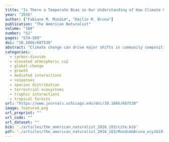 ```yaml
---
title: "Is There a Temperate Bias in Our Understanding of How Climate Change Will Alter Plant-Herbivore Interactions? A Meta-analysis of Experimental Studies"
year: "2016"
author: ["Fabiane M. Mundim", "Emilio M. Bruna"]
publication: "The American Naturalist"
volume: "188"
number: "S1"
pages: "S74-S89"
doi: "10.1086/687530"
abstract: "Climate change can drive major shifts in community composition and interactions between resident species. However, the magnitude of these changes depends on the type of interactions and the biome in which they take place. We review the existing conceptual framework for how climate change will influence tropical plant-herbivore interactions and formalize a similar framework for the temperate zone. We then conduct the first biome-specific tests of how plant-herbivore interactions change in response to climatedriven changes in temperature, precipitation, ambient CO2, and ozone. We used quantitative meta-analysis to compare predicted and observed changes in experimental studies. Empirical studies were heavily biased toward temperate systems, so testing predicted changes in tropical plantherbivore interactions was virtually impossible. Furthermore, most studies investigated the effects of CO2 with limited plant and herbivore species. Irrespective of location, most studies manipulated only one climate change factor despite the fact that different factors can act in synergy to alter responses of plants and herbivores. Finally, studies of belowground plant-herbivore interactions were also rare; those conducted suggest that climate change could have major effects on belowground subsystems. Our results suggest that there is a disconnection between the growing literature proposing how climate change will influence plantherbivore interactions and the studies testing these predictions. General conclusions will also be hampered without better integration of aboveand belowground systems, assessing the effects of multiple climate change factors simultaneously, and using greater diversity of species in experiments."
categories: 
  - carbon-dioxide
  - elevated atmospheric co2
  - global-change
  - growth
  - mediated interactions
  - responses
  - species distribution
  - terrestrial ecosystems
  - trophic interactions
  - tropical forests
url: "https://www.journals.uchicago.edu/doi/10.1086/687530"
image: featured.png
url_preprint: ""
url_code: ""
url_dataset: ""
bib: './articles/the_american_naturalist_2016_103/cite.bib'
pdf: './articles/the_american_naturalist_2016_103/Mundim&Bruna_ecy1619-sup-0001-AppendixS1docx_NA.pdf'
---
```

